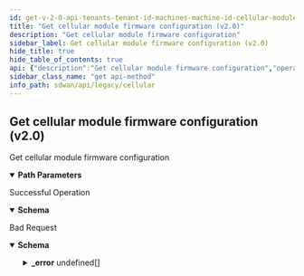 ```yaml
---
id: get-v-2-0-api-tenants-tenant-id-machines-machine-id-cellular-modules-cellular-module-id-firmware
title: "Get cellular module firmware configuration (v2.0)"
description: "Get cellular module firmware configuration"
sidebar_label: Get cellular module firmware configuration (v2.0)
hide_title: true
hide_table_of_contents: true
api: {"description":"Get cellular module firmware configuration","operationId":"get-v2.0-api-tenants-tenant_id-machines-machine_id-cellular_modules-cellular_module_id-firmware","parameters":[{"description":"Tenant Id","in":"path","name":"tenant_id","required":true,"schema":{"description":"Tenant Id","type":"string"}},{"description":"Machine Id","in":"path","name":"machine_id","required":true,"schema":{"description":"Machine Id","type":"string"}},{"description":"Cellular Module Id","in":"path","name":"cellular_module_id","required":true,"schema":{"description":"Cellular Module Id","type":"string"}}],"responses":{"200":{"content":{"application/json":{"schema":{"properties":{"cellular_module_image_ids":{"description":"Cellular Module Image Ids","items":{"description":"Cellular Module Image Ids","type":"string"},"type":"array"},"id":{"description":"Id","type":"string"}}}}},"description":"Successful Operation"},"400":{"content":{"application/json":{"example":{"value":{"_error":[{"code":"CELLULAR_MODULE_FW_CONFIG_NOTFOUND"}]}},"schema":{"properties":{"_error":{"items":{"properties":{"code":{"type":"string"},"message":{"type":"string"}}},"type":"array"}}}}},"description":"Bad Request"}},"tags":["Cellular"],"method":"get","path":"/v2.0/api/tenants/{tenant_id}/machines/{machine_id}/cellular_modules/{cellular_module_id}/firmware","servers":[{"url":"https://api.us.cloudgenix.com"}],"info":{"contact":{},"description":"List of APIs used to manage the cellular device, services, APN profiles, and modules.","title":"Cellular","version":"Latest"},"postman":{"name":"Get cellular module firmware configuration (v2.0)","description":{"content":"Get cellular module firmware configuration","type":"text/plain"},"url":{"path":["v2.0","api","tenants",":tenant_id","machines",":machine_id","cellular_modules",":cellular_module_id","firmware"],"host":["{{baseUrl}}"],"query":[],"variable":[{"disabled":false,"description":{"content":"(Required) Tenant Id","type":"text/plain"},"type":"any","value":"","key":"tenant_id"},{"disabled":false,"description":{"content":"(Required) Machine Id","type":"text/plain"},"type":"any","value":"","key":"machine_id"},{"disabled":false,"description":{"content":"(Required) Cellular Module Id","type":"text/plain"},"type":"any","value":"","key":"cellular_module_id"}]},"header":[{"key":"Accept","value":"application/json"}],"method":"GET"}}
sidebar_class_name: "get api-method"
info_path: sdwan/api/legacy/cellular
---
```



## Get cellular module firmware configuration (v2.0)



Get cellular module firmware configuration

<details style={{"marginBottom":"1rem"}} data-collapsed={false} open={true}><summary style={{}}><strong>Path Parameters</strong></summary><div><ul><ParamsItem className={"paramsItem"} param={{"description":"Tenant Id","in":"path","name":"tenant_id","required":true,"schema":{"description":"Tenant Id","type":"string"}}}></ParamsItem><ParamsItem className={"paramsItem"} param={{"description":"Machine Id","in":"path","name":"machine_id","required":true,"schema":{"description":"Machine Id","type":"string"}}}></ParamsItem><ParamsItem className={"paramsItem"} param={{"description":"Cellular Module Id","in":"path","name":"cellular_module_id","required":true,"schema":{"description":"Cellular Module Id","type":"string"}}}></ParamsItem></ul></div></details><div><ApiTabs><TabItem label={"200"} value={"200"}><div>

Successful Operation

</div><div><MimeTabs groupId={"mime-type"}><TabItem label={"application/json"} value={"application/json"}><SchemaTabs groupId={"schema-tabs"}><TabItem label={"Schema"} value={"Schema"}><details style={{}} data-collapsed={false} open={true}><summary style={{"textAlign":"left"}}><strong>Schema</strong></summary><div style={{"textAlign":"left","marginLeft":"1rem"}}></div><ul style={{"marginLeft":"1rem"}}><SchemaItem collapsible={false} name={"cellular_module_image_ids"} required={false} schemaDescription={"Cellular Module Image Ids"} schemaName={"string[]"} qualifierMessage={undefined} defaultValue={undefined}></SchemaItem><SchemaItem collapsible={false} name={"id"} required={false} schemaDescription={"Id"} schemaName={"string"} qualifierMessage={undefined} defaultValue={undefined}></SchemaItem></ul></details></TabItem><TabItem label={"Example (from schema)"} value={"Example (from schema)"}><ResponseSamples responseExample={"{\n  \"cellular_module_image_ids\": [\n    \"string\"\n  ],\n  \"id\": \"string\"\n}"} language={"json"}></ResponseSamples></TabItem></SchemaTabs></TabItem></MimeTabs></div></TabItem><TabItem label={"400"} value={"400"}><div>

Bad Request

</div><div><MimeTabs groupId={"mime-type"}><TabItem label={"application/json"} value={"application/json"}><SchemaTabs groupId={"schema-tabs"}><TabItem label={"Schema"} value={"Schema"}><details style={{}} data-collapsed={false} open={true}><summary style={{"textAlign":"left"}}><strong>Schema</strong></summary><div style={{"textAlign":"left","marginLeft":"1rem"}}></div><ul style={{"marginLeft":"1rem"}}><SchemaItem collapsible={true} className={"schemaItem"}><details style={{}}><summary style={{}}><strong>_error</strong><span style={{"opacity":"0.6"}}> undefined[]</span></summary><div style={{"marginLeft":"1rem"}}><SchemaItem collapsible={false} name={"code"} required={false} schemaDescription={undefined} schemaName={"string"} qualifierMessage={undefined} defaultValue={undefined}></SchemaItem><SchemaItem collapsible={false} name={"message"} required={false} schemaDescription={undefined} schemaName={"string"} qualifierMessage={undefined} defaultValue={undefined}></SchemaItem></div></details></SchemaItem></ul></details></TabItem><TabItem label={"Example (from schema)"} value={"Example (from schema)"}><ResponseSamples responseExample={"{\n  \"_error\": [\n    {\n      \"code\": \"string\",\n      \"message\": \"string\"\n    }\n  ]\n}"} language={"json"}></ResponseSamples></TabItem><TabItem label={"Example"} value={"Example"}><ResponseSamples responseExample={"{\n  \"value\": {\n    \"_error\": [\n      {\n        \"code\": \"CELLULAR_MODULE_FW_CONFIG_NOTFOUND\"\n      }\n    ]\n  }\n}"} language={"json"}></ResponseSamples></TabItem></SchemaTabs></TabItem></MimeTabs></div></TabItem></ApiTabs></div>
      